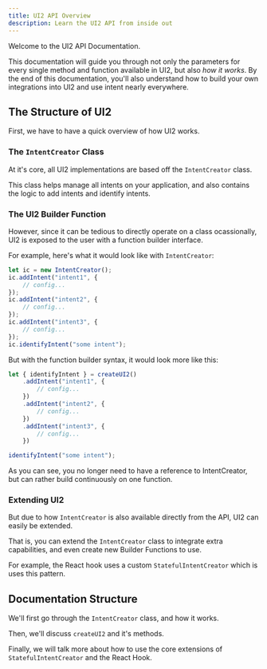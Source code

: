 ```yaml
---
title: UI2 API Overview
description: Learn the UI2 API from inside out
---
```


Welcome to the UI2 API Documentation.

This documentation will guide you through not only the parameters for every single method and function available in UI2, but also _how it works_. By the end of this documentation, you'll also understand how to build your own integrations into UI2 and use intent nearly everywhere.

## The Structure of UI2

First, we have to have a quick overview of how UI2 works.

### The `IntentCreator` Class

At it's core, all UI2 implementations are based off the `IntentCreator` class.

This class helps manage all intents on your application, and also contains the logic to add intents and identify intents.

### The UI2 Builder Function

However, since it can be tedious to directly operate on a class ocassionally, UI2 is exposed to the user with a function builder interface.

For example, here's what it would look like with `IntentCreator`:

```ts
let ic = new IntentCreator();
ic.addIntent("intent1", {
	// config...
});
ic.addIntent("intent2", {
	// config...
});
ic.addIntent("intent3", {
	// config...
});
ic.identifyIntent("some intent");
```

But with the function builder syntax, it would look more like this:

```ts
let { identifyIntent } = createUI2()
    .addIntent("intent1", {
        // config...
    })
    .addIntent("intent2", {
        // config...
    })
    .addIntent("intent3", {
        // config...
    })

identifyIntent("some intent");
```

As you can see, you no longer need to have a reference to IntentCreator, but can rather build continuously on one function.

### Extending UI2

But due to how `IntentCreator` is also available directly from the API, UI2 can easily be extended.

That is, you can extend the `IntentCreator` class to integrate extra capabilities, and even create new Builder Functions to use.

For example, the React hook uses a custom `StatefulIntentCreator` which is uses this pattern.

## Documentation Structure

We'll first go through the `IntentCreator` class, and how it works.

Then, we'll discuss `createUI2` and it's methods.

Finally, we will talk more about how to use the core extensions of `StatefulIntentCreator` and the React Hook.